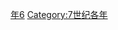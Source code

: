 {{Catnav|頁面分類|历史|歷史時代|年|7世纪各年}}
{{Commons category|646}}

[[Category:640年代|年6]]
[[Category:7世纪各年|Category:7世纪各年]]